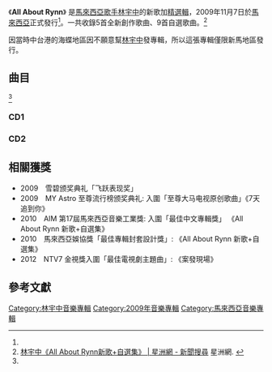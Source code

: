 {{Infobox Album
| Name  = All About Rynn
| Type  = 精選輯
| Cover  = 
| Artist  = [[林宇中|林宇中]]
| Released   = 2009年11月7日<ref name="musicSina">[http://music.sina.com.cn/yueku/a/105759.html All About Rynn 新歌+自选集-林宇中-新浪乐库] {{Wayback|url=http://music.sina.com.cn/yueku/a/105759.html# |date=20140112141941 }} 新浪樂庫. {{zh}}</ref>
| Recorded  =
| Genre = [[華語流行音樂|華語流行音樂]]
| Length = CD1 17:54<br />CD2 36:20
| Label = [[海蝶音樂|海蝶音樂]]<ref name="musicSina"/>
| Producer = 
| Last album = [[干物世界|干物世界]]<br/><small>2008年</small>
| This album = '''All About Rynn'''(新歌+自選)<br/><small>2009年</small>
| Next album = [[新娘_(專輯)|新娘]]<br/><small>2010年</small>
}}
《'''All About Rynn'''》 是[[馬來西亞|馬來西亞]][[歌手|歌手]][[林宇中|林宇中]]的新歌加[[精選輯|精選輯]]，2009年11月7日於[[馬來西亞|馬來西亞]]正式發行<ref name="musicSina"/>。一共收錄5首全新創作歌曲、9首自選歌曲。<ref name="sinchew">[http://search.sinchew.com.my/node/435139?k=%E6%9E%97%E5%AE%87%E4%B8%AD 林宇中《All About Rynn新歌+自選集》 | 星洲網 - 新聞搜尋] {{Webarchive|url=https://archive.is/20140112133756/http://search.sinchew.com.my/node/435139?k=%E6%9E%97%E5%AE%87%E4%B8%AD |date=2014-01-12 }} 星洲網. {{zh-cn}}</ref>

因當時中台港的海蝶地區因不願意幫[[林宇中|林宇中]]發專輯，所以這張專輯僅限新馬地區發行。

==曲目==
<ref name="sinchew"/>
===CD1===
{{Tracklist
| all_writing = [[林宇中|林宇中]]

| title1 = 7天追到你
| longnote1 = 偶像劇《[[高校鐵金剛|高校鐵金剛]]》片尾曲<br>第二主打
| length1 = 3:34

| title2 = 活到100歲
| longnote2 = <br>首波主打
| length2 = 3:26

| title3 = 輕輕
| longnote3 = 
| length3 = 3:48

| title4 = 不轉木馬
| longnote4 = 第三主打
| length4 = 3:55

| title5 = 案發現場
| longnote5 = 電視劇《[[稽查專用|稽查專用]]》片尾曲
| length5 = 3:11

| total_length = 17:54
}}

===CD2===
{{Tracklist
| all_writing = [[林宇中|林宇中]]
| extra_column = 首次收錄專輯

| all_note = yes

| title1 = Melodi
| note1 = 
| arranger1 = 
| longnote1 = 作詞：林宇中(中文)、[[Sheila_Majid|Sheila Majid]](馬來語)<br />OT:旋律<br />feat. Sheila Majid
| length1 = 4:13
| extra1 = [[淋雨中|淋雨中]]

| title2 = 遠遠
| note2 = Far Away
| arranger2 = 
| longnote2 = 電視劇《[[有你終生美麗_(電視劇)|有你終生美麗]]》片尾曲
| length2 = 4:13
| extra2 = [[干物世界|干物世界]]

| title3 = 空鞦韆
| note3 = 
| arranger3 = 
| longnote3 = 電視劇《[[原點_(電視劇)|原點]]》主題曲
| length3 = 4:14
| extra3 = 淋雨中

| title4 = 幸福馬戲團
| note4 = Circus
| arranger4 = 
| longnote4 = 
| length4 = 3:30
| extra4 = 干物世界

| title5 = 失戀學
| note5 = 
| arranger5 = [[吳慶隆|吳慶隆]]
| longnote5 = 
| length5 = 3:18
| extra5 = [[個人首張專輯_(林宇中專輯)|個人首張專輯]]

| title6 = 改嫁
| note6 = Re-married
| arranger6 = 
| longnote6 = 
| length6 = 4:54
| extra6 = 干物世界

| title7 = 再見
| note7 = 
| arranger7 = 吳慶隆
| longnote7 = 
| length7 = 3:52
| extra7 = 個人首張專輯

| title8 = 主題曲
| note8 = 
| arranger8 = 林宇中
| longnote8 = 電視劇《原點》主題曲
| length8 = 4:11
| extra8 = 淋雨中

| title9 = 淋雨中
| note9 = 
| arranger9 = 
| longnote9 = 
| length9 = 3:55
| extra9 = 淋雨中

| total_length = 36:20
}}

==相關獲獎==
* 2009　雪碧颁奖典礼「飞跃表现奖」
* 2009　MY Astro 至尊流行榜颁奖典礼: 入圍「至尊大马电视原创歌曲」《7天追到你》
* 2010　AIM 第17屆馬來西亞音樂工業獎: 入圍「最佳中文專輯獎」 《All About Rynn 新歌+自選集》
* 2010　馬來西亞娛協獎「最佳專輯封套設計獎」: 《All About Rynn 新歌+自選集》
* 2012　NTV7 金視獎入圍「最佳電視劇主題曲」: 《案發現場》

==參考文獻==
<references/>

[[Category:林宇中音樂專輯|Category:林宇中音樂專輯]]
[[Category:2009年音樂專輯|Category:2009年音樂專輯]]
[[Category:馬來西亞音樂專輯|Category:馬來西亞音樂專輯]]